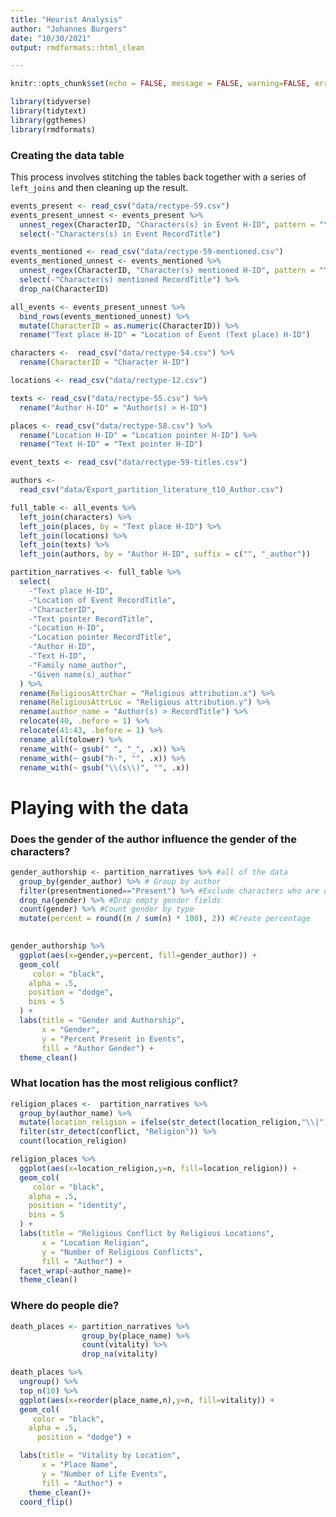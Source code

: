 ```yaml
---
title: "Heurist Analysis"
author: "Johannes Burgers"
date: "10/30/2021"
output: rmdformats::html_clean

---
```


```r
knitr::opts_chunk$set(echo = FALSE, message = FALSE, warning=FALSE, error=FALSE)
```

```r
library(tidyverse)
library(tidytext)
library(ggthemes)
library(rmdformats)
```

### Creating the data table

This process involves stitching the tables back together with a series of `left_joins` and then cleaning up the result.

```r
events_present <- read_csv("data/rectype-59.csv")
events_present_unnest <- events_present %>%
  unnest_regex(CharacterID, "Characters(s) in Event H-ID", pattern = "\\|") %>%                 mutate(PresentMentioned = "Present") %>%
  select(-"Characters(s) in Event RecordTitle")
```

```r
events_mentioned <- read_csv("data/rectype-59-mentioned.csv")
events_mentioned_unnest <- events_mentioned %>%
  unnest_regex(CharacterID, "Character(s) mentioned H-ID", pattern = "\\|") %>%                 mutate(PresentMentioned = "Mentioned") %>%
  select(-"Character(s) mentioned RecordTitle") %>%
  drop_na(CharacterID)
```


```r
all_events <- events_present_unnest %>%
  bind_rows(events_mentioned_unnest) %>%
  mutate(CharacterID = as.numeric(CharacterID)) %>%
  rename("Text place H-ID" = "Location of Event (Text place) H-ID")
```

```r
characters <-  read_csv("data/rectype-54.csv") %>%
  rename(CharacterID = "Character H-ID") 
```

```r
locations <- read_csv("data/rectype-12.csv")
```

```r
texts <- read_csv("data/rectype-55.csv") %>%
  rename("Author H-ID" = "Author(s) > H-ID")
```

```r
places <- read_csv("data/rectype-58.csv") %>%
  rename("Location H-ID" = "Location pointer H-ID") %>%
  rename("Text H-ID" = "Text pointer H-ID")
```

```r
event_texts <- read_csv("data/rectype-59-titles.csv") 
```

```r
authors <-
  read_csv("data/Export_partition_literature_t10_Author.csv")
```

```r
full_table <- all_events %>%
  left_join(characters) %>%
  left_join(places, by = "Text place H-ID") %>%
  left_join(locations) %>%
  left_join(texts) %>%
  left_join(authors, by = "Author H-ID", suffix = c("", "_author")) 
```

```r
partition_narratives <- full_table %>%
  select(
    -"Text place H-ID",
    -"Location of Event RecordTitle",
    -"CharacterID",
    -"Text pointer RecordTitle",
    -"Location H-ID",
    -"Location pointer RecordTitle",
    -"Author H-ID",
    -"Text H-ID",
    -"Family name_author",
    -"Given name(s)_author"
  ) %>%
  rename(ReligiousAttrChar = "Religious attribution.x") %>%
  rename(ReligiousAttrLoc = "Religious attribution.y") %>%  
  rename(author_name = "Author(s) > RecordTitle") %>% 
  relocate(40, .before = 1) %>%
  relocate(41:43, .before = 1) %>% 
  rename_all(tolower) %>% 
  rename_with(~ gsub(" ", "_", .x)) %>% 
  rename_with(~ gsub("h-", "", .x)) %>% 
  rename_with(~ gsub("\\(s\\)", "", .x))
```

# Playing with the data

### Does the gender of the author influence the gender of the characters?

```r
gender_authorship <- partition_narratives %>% #all of the data
  group_by(gender_author) %>% # Group by author
  filter(presentmentioned=="Present") %>% #Exclude characters who are only mentioned
  drop_na(gender) %>% #Drop empty gender fields
  count(gender) %>% #Count gender by type
  mutate(percent = round((n / sum(n) * 100), 2)) #Create percentage
  
```

```r
gender_authorship %>% 
  ggplot(aes(x=gender,y=percent, fill=gender_author)) +
  geom_col(
     color = "black",
    alpha = .5,
    position = "dodge",
    bins = 5
  ) +
  labs(title = "Gender and Authorship",
       x = "Gender",
       y = "Percent Present in Events",
       fill = "Author Gender") +
  theme_clean()
```

### What location has the most religious conflict?

```r
religion_places <-  partition_narratives %>%
  group_by(author_name) %>%
  mutate(location_religion = ifelse(str_detect(location_religion,"\\|")==TRUE, "Multi-faith", location_religion)) %>% 
  filter(str_detect(conflict, "Religion")) %>% 
  count(location_religion)
```

```r
religion_places %>% 
  ggplot(aes(x=location_religion,y=n, fill=location_religion)) +
  geom_col(
     color = "black",
    alpha = .5,
    position = "identity",
    bins = 5
  ) +
  labs(title = "Religious Conflict by Religious Locations",
       x = "Location Religion",
       y = "Number of Religious Conflicts",
       fill = "Author") +
  facet_wrap(~author_name)+
  theme_clean()
```


### Where do people die?

```r
death_places <- partition_narratives %>% 
                group_by(place_name) %>% 
                count(vitality) %>% 
                drop_na(vitality)
```

```r
death_places %>% 
  ungroup() %>% 
  top_n(10) %>% 
  ggplot(aes(x=reorder(place_name,n),y=n, fill=vitality)) +
  geom_col(
     color = "black",
    alpha = .5,
      position = "dodge") +

  labs(title = "Vitality by Location",
       x = "Place Name",
       y = "Number of Life Events",
       fill = "Author") +
    theme_clean()+
  coord_flip()
```

